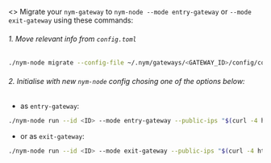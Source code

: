 
<>
Migrate your `nym-gateway` to `nym-node --mode entry-gateway` or `--mode exit-gateway` using these commands:
<Steps>
###### 1. Move relevant info from `config.toml`
```sh
./nym-node migrate --config-file ~/.nym/gateways/<GATEWAY_ID>/config/config.toml gateway
```

###### 2. Initialise with new `nym-node` config chosing one of the options below:

- as `entry-gateway`:
```sh
./nym-node run --id <ID> --mode entry-gateway --public-ips "$(curl -4 https://ifconfig.me)" --hostname <HOSTNAME> --http-bind-address 0.0.0.0:8080 --mixnet-bind-address 0.0.0.0:1789 --location <LOCATION> --accept-operator-terms-and-conditions --wireguard-enabled true
```

- or as `exit-gateway`:
```sh
./nym-node run --id <ID> --mode exit-gateway --public-ips "$(curl -4 https://ifconfig.me)" --hostname <HOSTNAME> --http-bind-address 0.0.0.0:8080 --mixnet-bind-address 0.0.0.0:1789 --location <LOCATION> --accept-operator-terms-and-conditions --wireguard-enabled true
```
</Steps>
</>
